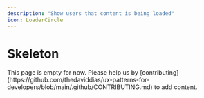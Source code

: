 ```yaml
---
description: "Show users that content is being loaded"
icon: LoaderCircle
---
```



# Skeleton

<Callout type="warning">
  This page is empty for now. Please help us by
  [contributing](https://github.com/thedaviddias/ux-patterns-for-developers/blob/main/.github/CONTRIBUTING.md)
  to add content.
</Callout>
